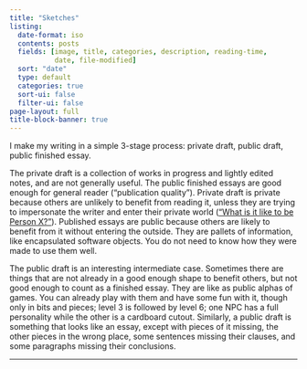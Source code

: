 ```yaml
---
title: "Sketches"
listing:
  date-format: iso
  contents: posts
  fields: [image, title, categories, description, reading-time,
           date, file-modified]
  sort: "date"
  type: default
  categories: true
  sort-ui: false
  filter-ui: false
page-layout: full
title-block-banner: true
---
```


I make my writing in a simple 3-stage process: private draft, public draft, public finished essay.

The private draft is a collection of works in progress and lightly edited notes, and are not generally useful. The public finished essays are good enough for general reader ("publication quality"). Private draft is private because others are unlikely to benefit from reading it, unless they are trying to impersonate the writer and enter their private world (["What is it like to be Person X?"](https://en.wikipedia.org/wiki/What_Is_It_Like_to_Be_a_Bat%3F)). Published essays are public because others are likely to benefit from it without entering the outside. They are pallets of information, like encapsulated software objects. You do not need to know how they were made to use them well.

The public draft is an interesting intermediate case. Sometimes there are things that are not already in a good enough shape to benefit others, but not good enough to count as a finished essay. They are like as public alphas of games. You can already play with them and have some fun with it, though only in bits and pieces; level 3 is followed by level 6; one NPC has a full personality while the other is a cardboard cutout. Similarly, a public draft is something that looks like an essay, except with pieces of it missing, the other pieces in the wrong place, some sentences missing their clauses, and some paragraphs missing their conclusions.

----

